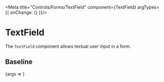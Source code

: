 
<Meta title="Controls/Forms/TextField" component={TextField} argTypes={{ onChange: {} }}/>

# TextField

The `TextField` component allows textual user input in a form.

## Baseline

<Canvas>
	<Story name="Baseline" args={{
		label: 'First name',
		placeholder: 'John',
	}}>
		{args => <TextField {...args}/>}
	</Story>
</Canvas>

<ArgsTable story="Baseline"/>
